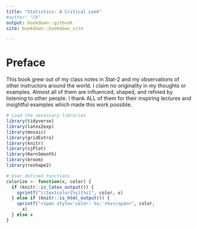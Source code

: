 ```yaml
---
title: "Statistics: A Critical Look"
#author: "CK"
output: bookdown::gitbook
site: bookdown::bookdown_site

---
```


# Preface {-}
This book grew out of my class notes in Stat-2 and my observations of other instructors around the world. I claim no originality in my thoughts or examples.  Almost all of them are influenced, shaped, and refined by listening to other people. I thank ALL of them for their inspiring lectures and insightful examples which made this work possible.




```r
# Load the necessary libraries
library(tidyverse)
library(latex2exp)
library(mosaic)
library(gridExtra)
library(knitr)
library(sjPlot)
library(KernSmooth)
library(broom)
library(reshape2)

# User defined functions
colorize <- function(x, color) {
  if (knitr::is_latex_output()) {
    sprintf("\\textcolor{%s}{%s}", color, x)
  } else if (knitr::is_html_output()) {
    sprintf("<span style='color: %s;'>%s</span>", color, 
      x)
  } else x
}
```

